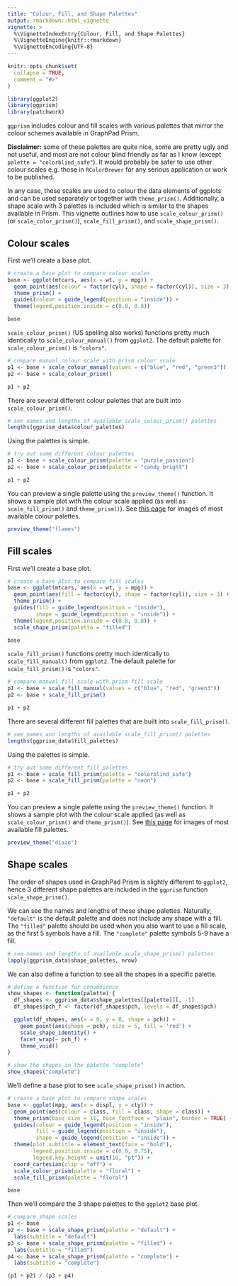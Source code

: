 ```yaml
---
title: "Colour, Fill, and Shape Palettes"
output: rmarkdown::html_vignette
vignette: >
  %\VignetteIndexEntry{Colour, Fill, and Shape Palettes}
  %\VignetteEngine{knitr::rmarkdown}
  %\VignetteEncoding{UTF-8}
---
```


```r
knitr::opts_chunk$set(
  collapse = TRUE,
  comment = "#>"
)
```

```r
library(ggplot2)
library(ggprism)
library(patchwork)
```

`ggprism` includes colour and fill scales with various palettes that mirror
the colour schemes available in GraphPad Prism. 

**Disclaimer:** some of these palettes are
quite nice, some are pretty ugly and not useful, and most are not colour blind 
friendly as far as I know (except `palette = "colorblind_safe"`). It would 
probably be safer to use other colour scales e.g. those in `RColorBrewer` for 
any serious application or work to be published. 

In any case, these scales are used to colour the 
data elements of ggplots and can be used separately or together with 
`theme_prism()`. Additionally, a shape scale with 3 palettes is included which
is similar to the shapes available in Prism. This vignette outlines how to
use `scale_colour_prism()` (or `scale_color_prism()`), `scale_fill_prism()`,
and `scale_shape_prism()`.

## Colour scales

First we'll create a base plot.

```r
# create a base plot to compare colour scales
base <- ggplot(mtcars, aes(x = wt, y = mpg)) +
  geom_point(aes(colour = factor(cyl), shape = factor(cyl)), size = 3) + 
  theme_prism() + 
  guides(colour = guide_legend(position = "inside")) +
  theme(legend.position.inside = c(0.8, 0.8))

base
```

`scale_colour_prism()` (US spelling also works) functions pretty much 
identically to `scale_colour_manual()` from `ggplot2`. The default palette for
`scale_colour_prism()` is `"colors"`.

```r
# compare manual colour scale with prism colour scale
p1 <- base + scale_colour_manual(values = c("blue", "red", "green3"))
p2 <- base + scale_colour_prism()

p1 + p2
```

There are several different colour palettes that are built into 
`scale_colour_prism()`.

```r
# see names and lengths of available scale_colour_prism() palettes
lengths(ggprism_data$colour_palettes)
```

Using the palettes is simple.

```r
# try out some different colour palettes
p1 <- base + scale_colour_prism(palette = "purple_passion")
p2 <- base + scale_colour_prism(palette = "candy_bright")

p1 + p2
```

You can preview a single palette using the `preview_theme()` function. It shows 
a sample plot with the colour scale applied (as well as `scale_fill_prism()` and
`theme_prism()`). See 
[this page](https://csdaw.github.io/ggprism/articles/web-only/palettes.html) for
images of most available colour palettes.

```r
preview_theme("flames")
```

## Fill scales

First we'll create a base plot.

```r
# create a base plot to compare fill scales
base <- ggplot(mtcars, aes(x = wt, y = mpg)) +
  geom_point(aes(fill = factor(cyl), shape = factor(cyl)), size = 3) + 
  theme_prism() + 
  guides(fill = guide_legend(position = "inside"),
         shape = guide_legend(position = "inside")) +
  theme(legend.position.inside = c(0.8, 0.8)) + 
  scale_shape_prism(palette = "filled")

base
```

`scale_fill_prism()` functions pretty much 
identically to `scale_fill_manual()` from `ggplot2`. The default palette for
`scale_fill_prism()` is `"colors"`.

```r
# compare manual fill scale with prism fill scale
p1 <- base + scale_fill_manual(values = c("blue", "red", "green3"))
p2 <- base + scale_fill_prism()

p1 + p2
```

There are several different fill palettes that are built into 
`scale_fill_prism()`.

```r
# see names and lengths of available scale_fill_prism() palettes
lengths(ggprism_data$fill_palettes)
```

Using the palettes is simple.

```r
# try out some different fill palettes
p1 <- base + scale_fill_prism(palette = "colorblind_safe")
p2 <- base + scale_fill_prism(palette = "neon")

p1 + p2
```

You can preview a single palette using the `preview_theme()` function. It shows 
a sample plot with the colour scale applied (as well as `scale_colour_prism()` and
`theme_prism()`). See 
[this page](https://csdaw.github.io/ggprism/articles/web-only/palettes.html) for
images of most available fill palettes.

```r
preview_theme("diazo")
```

## Shape scales

The order of shapes used in GraphPad Prism is slightly different to `ggplot2`,
hence 3 different shape palettes are included in the `ggprism` function
`scale_shape_prism()`.

We can see the names and lengths of these shape palettes. Naturally, 
`"default"` is the default palette and does not include any shape with a fill. 
The `"filled"` palette should be used when you also want to use a fill scale, 
as the first 5 symbols have a fill. The `"complete"` palette symbols 5-9 have
a fill.

```r
# see names and lengths of available scale_shape_prism() palettes
lapply(ggprism_data$shape_palettes, nrow)
```

We can also define a function to see all the shapes in a specific palette.

```r
# define a function for convenience
show_shapes <- function(palette) {
  df_shapes <- ggprism_data$shape_palettes[[palette]][, -1]
  df_shapes$pch_f <- factor(df_shapes$pch, levels = df_shapes$pch)

  ggplot(df_shapes, aes(x = 0, y = 0, shape = pch)) +
    geom_point(aes(shape = pch), size = 5, fill = 'red') +
    scale_shape_identity() +
    facet_wrap(~ pch_f) +
    theme_void()
}

# show the shapes in the palette "complete"
show_shapes("complete")
```

We'll define a base plot to see `scale_shape_prism()` in action.

```r
# create a base plot to compare shape scales
base <- ggplot(mpg, aes(x = displ, y = cty)) +
  geom_point(aes(colour = class, fill = class, shape = class)) + 
  theme_prism(base_size = 11, base_fontface = "plain", border = TRUE) +
  guides(colour = guide_legend(position = "inside"),
         fill = guide_legend(position = "inside"),
         shape = guide_legend(position = "inside")) +
  theme(plot.subtitle = element_text(face = "bold"),
        legend.position.inside = c(0.8, 0.75),
        legend.key.height = unit(10, "pt")) +
  coord_cartesian(clip = "off") + 
  scale_colour_prism(palette = "floral") + 
  scale_fill_prism(palette = "floral")

base
```

Then we'll compare the 3 shape palettes to the `ggplot2` base plot.

```r
# compare shape scales
p1 <- base
p2 <- base + scale_shape_prism(palette = "default") + 
  labs(subtitle = "default")
p3 <- base + scale_shape_prism(palette = "filled") + 
  labs(subtitle = "filled")
p4 <- base + scale_shape_prism(palette = "complete") + 
  labs(subtitle = "complete")

(p1 + p2) / (p3 + p4)
```
